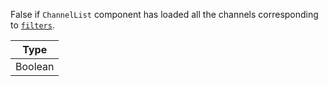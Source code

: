 False if `ChannelList` component has loaded all the channels corresponding to [`filters`](../../../ui-components/channel-list#recommended-filters).

| Type    |
| ------- |
| Boolean |
